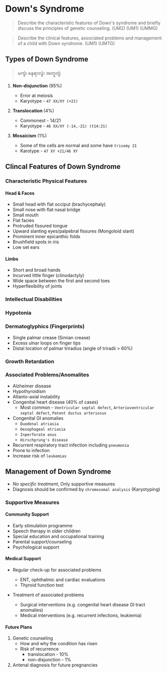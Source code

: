 # Down's Syndrome

> Describe the characteristic features of Down's syndrome and briefly discuss the principles of genetic counseling. (UM2) (UM1) (UMMG)

> Describe the clinical features, associated problems and management of a child with Down syndrome. (UM1) (UMTG)

## Types of Down Syndrome

> မကွဲ၊ နေရာလွဲ၊ အတူတွဲ

1. **Non-disjunction** (95%)

   - Error at meiosis
   - Karyotype - `47 XX/XY (+21)`

1. **Translocation** (4%)

   - Commonest - 14/21
   - Karyotype - `46 XX/XY (-14,-21) (t14:21)`

1. **Mosaicism** (1%)

   - Some of the cells are normal and some have `trisomy 21`
   - Karotype - `47 XY +21/46 XY`

## Clincal Features of Down Syndrome

### Characteristic Physical Features

#### Head & Faces

- Small head with flat occiput (brachycephaly)
- Small nose with flat nasal bridge
- Small mouth
- Flat facies
- Protruded fissured tongue
- Upward slanting eyes/palpebral fissures (Mongoloid slant)
- Prominent inner epicanthic folds
- Brushfield spots in iris
- Low set ears

#### Limbs

- Short and broad hands
- Incurved little finger (clinodactyly)
- Wide space between the first and second toes
- Hyperflexibility of joints

### Intellectual Disabilities

### Hypotonia

### Dermatoglyphics (Fingerprints)

- Single palmar crease (Simian crease)
- Excess ulnar loops on finger tips
- Distal location of palmar triradius (angle of triradii > 60%)

### Growth Retardation

### Associated Problems/Anomalites

- Alzheimer disease
- Hypothyroidism
- Atlanto-axial instability
- Congenital heart disease (40% of cases)
  - Most common - `Ventricular septal defect`, `Arterioventricular septal defect`, `Patent ductus arteriosus`
- Congenital GI anomalies
  - `Duodenal atriasia`
  - `Oesophageal atriasia`
  - `Inperforate anus`
  - `Hirschprung's disease`
- Recurrent respiratory tract infection including `pneumonia`
- Prone to infection
- Increase risk of `leukemias`

## Management of Down Syndrome

- _No specific treatment_, Only supportive measures
- Diagnosis should be confirmed by `chromosomal analysis` (Karyotyping)

### Supportive Measures

#### Community Support

- Early stimulation programme
- Speech therapy in older children
- Special education and occupational training
- Parental support/counseling
- Psychological support

#### Medical Support

- Regular check-up for associated problems

  - ENT, ophthalmic and cardiac evaluations
  - Thyroid function test

- Treatment of associated problems

  - Surgical interventions (e.g. congenital heart disease GI tract anomalies)
  - Medical interventions (e.g. recurrent infections, leukiemia)

#### Future Plans

1. Genetic counseling
   - How and why the condition has risen
   - Risk of recurrence
     - translocation - 10%
     - non-disjunction - 1%
1. Antenal diagnosis for future pregnancies
